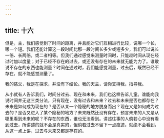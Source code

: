 ```yaml
---
---
---
```

title: 十六
---

但是，主，我们感觉到了时间的距离，并且能对它们互相进行比较，说哪一个长，哪一个短。我们还能计算这一段时间比那一段时间长多少或短多少，我们可以说长一倍、长两倍，或二者相等。但我们通过感觉来测量时间时，只能趁时间从现在经过时加以度量；对于已经不存在的过去，或还没有存在的未来就无能为力了。谁敢说不存在的东西也能测量？时间在通过时，我们能感觉测量，过去后，既然已经不存在，就不能感觉测量了。

我的慈父，我是在探求，并没有下结论。我的天主，请你支持我，指导我。

从小就有人告诉我们，时间分过去、现在和未来，我们也这样告诉儿童。谁能向我说时间并无这三类分法，只有现在，没有过去和未来？过去和未来是否也都存在？未来是如何成为现在的？是否从某一个隐秘的地方脱身而出？现在又是如何成为过去的？是否又进入了某个隐秘的地方？未来既然还没有存在，预言未来的人又是从哪里看到未来的呢？不存在的东西，谁也无法看到。讲述往事的人倘若心中没有看到过去，所讲述的就不会是真实的，但倘若过去不留下一点痕迹，就绝不会看到，从这一点上讲，过去与未来又都是存在的。